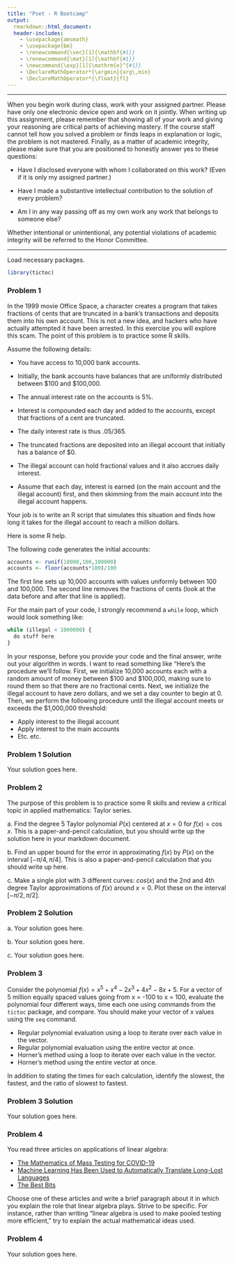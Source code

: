 ```yaml
---
title: "Pset - R Bootcamp"
output:
  rmarkdown::html_document:
  header-includes:
    - \usepackage{amsmath}
    - \usepackage{bm}
    - \renewcommand{\vec}[1]{\mathbf{#1}}
    - \renewcommand{\mat}[1]{\mathbf{#1}}
    - \newcommand{\exp}[1]{\mathrm{e}^{#1}}
    - \DeclareMathOperator*{\argmin}{arg\,min}
    - \DeclareMathOperator*{\float}{fl}
---
```


***

When you begin work during class, work with your assigned partner. Please have only one electronic device open and work on it jointly. When writing up this assignment, please remember that showing all of your work and giving your reasoning are critical parts of achieving mastery. If the course staff cannot tell how you solved a problem or finds leaps in explanation or logic, the problem is not mastered. Finally, as a matter of academic integrity, please make sure that you are positioned to honestly answer yes to these questions:

- Have I disclosed everyone with whom I collaborated on this work? (Even if it is only my assigned partner.)

- Have I made a substantive intellectual contribution to the solution of every problem?

- Am I in any way passing off as my own work any work that belongs to someone else?

Whether intentional or unintentional, any potential violations of academic integrity will be referred to the Honor Committee.

***

Load necessary packages.

```r
library(tictoc)
```

### Problem 1

In the 1999 movie Office Space, a character creates a program that takes fractions of cents that are truncated in a bank's transactions and deposits them into his own account. This is not a new idea, and hackers who have actually attempted it have been arrested. In this exercise you will explore this scam. The point of this problem is to practice some R skills.

Assume the following details:

* You have access to 10,000 bank accounts.

* Initially, the bank accounts have balances that are uniformly distributed between $100 and $100,000.

* The annual interest rate on the accounts is 5%.

* Interest is compounded each day and added to the accounts, except that fractions of a cent are truncated.

* The daily interest rate is thus $.05/365$.

* The truncated fractions are deposited into an illegal account that initially has a balance of $0.

* The illegal account can hold fractional values and it also accrues daily interest.

* Assume that each day, interest is earned (on the main account and the illegal account) first, and then skimming from the main account into the illegal account happens.

Your job is to write an R script that simulates this situation and finds how long it takes for the illegal account to reach a million dollars.

Here is some R help.

The following code generates the initial accounts:
```r
accounts <- runif(10000,100,100000)
accounts <- floor(accounts*100)/100
```
The first line sets up 10,000 accounts with values uniformly between 100 and 100,000. The second line removes the fractions of cents (look at the data before and after that line is applied).

For the main part of your code, I strongly recommend a `while` loop, which would look something like:
```r
while (illegal < 1000000) {
  do stuff here
}
```

In your response, before you provide your code and the final answer, write out your algorithm in words. I want to read something like "Here's the procedure we'll follow. First, we initialize 10,000 accounts each with a random amount of money between \$100 and \$100,000, making sure to round them so that there are no fractional cents. Next, we initialize the illegal account to have zero dollars, and we set a day counter to begin at 0. Then, we perform the following procedure until the illegal account meets or exceeds the \$1,000,000 threshold:

   - Apply interest to the illegal account
   - Apply interest to the main accounts
   - Etc. etc.

### Problem 1 Solution

Your solution goes here.

### Problem 2

The purpose of this problem is to practice some R skills and review a critical topic in applied mathematics: Taylor series.

a\. Find the degree 5 Taylor polynomial $P(x)$ centered at $x = 0$ for $f(x) = \cos x$. This is a paper-and-pencil calculation, but you should write up the solution here in your markdown document.

b\. Find an upper bound for the error in approximating $f(x)$ by $P(x)$ on the interval $[-\pi/4,\pi/4]$. This is also a paper-and-pencil calculation that you should write up here.

c\. Make a single plot with 3 different curves: $cos(x)$ and the 2nd and 4th degree Taylor approximations of $f(x)$ around $x=0$. Plot these on the interval $[-\pi/2,\pi/2]$.

### Problem 2 Solution

a\. Your solution goes here.

b\. Your solution goes here.

c\. Your solution goes here.

### Problem 3

Consider the polynomial $f(x) = x^5 + x^4 - 2x^3 + 4x^2 - 8x + 5$. For a vector of 5 million equally spaced values going from x = -100 to x = 100, evaluate the polynomial four different ways, time each one using commands from the `tictoc` package, and compare. You should make your vector of x values using the `seq` command.

* Regular polynomial evaluation using a loop to iterate over each value in the vector.
* Regular polynomial evaluation using the entire vector at once.
* Horner's method using a loop to iterate over each value in the vector.
* Horner's method using the entire vector at once.

In addition to stating the times for each calculation, identify the slowest, the fastest, and the ratio of slowest to fastest.

### Problem 3 Solution

Your solution goes here.

### Problem 4

You read three articles on applications of linear algebra:

* [The Mathematics of Mass Testing for COVID-19](https://sinews.siam.org/Details-Page/the-mathematics-of-mass-testing-for-covid-19)
* [Machine Learning Has Been Used to Automatically Translate Long-Lost Languages](https://www.technologyreview.com/2019/07/01/65601/machine-learning-has-been-used-to-automatically-translate-long-lost-languages/)
* [The Best Bits](https://www.americanscientist.org/article/the-best-bits)

Choose one of these articles and write a brief paragraph about it in which you explain the role that linear algebra plays. Strive to be specific. For instance, rather than writing "linear algebra is used to make pooled testing more efficient," try to explain the actual mathematical ideas used.

### Problem 4

Your solution goes here.